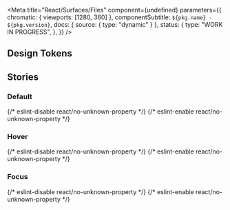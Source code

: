 

<Meta
  title="React/Surfaces/Files"
  component={undefined}
  parameters={{
    chromatic: { viewports: [1280, 360] },
    componentSubtitle: `${pkg.name} - ${pkg.version}`,
    docs: { source: { type: "dynamic" } },
    status: {
      type: "WORK IN PROGRESS",
    },
  }}
/>

<Description markdown={readme} />

## Design Tokens

<DesignTokenDocBlock categoryName="File" viewType="table" />

## Stories

### Default

<Canvas>
  {/* eslint-disable react/no-unknown-property */}
  <Story name="Default">
    <File name="example3" link="test.png" extension="png" size={2000} lastUpdated="Thu Aug 31 2023 11:22:11 GMT+0200" />
  </Story>
  {/* eslint-enable react/no-unknown-property */}
</Canvas>

### Hover

<Canvas>
  {/* eslint-disable react/no-unknown-property */}
  <Story name="Hover">
    <File
      className="denhaag-file--hover"
      name="example3"
      link="test"
      extension="png"
      size={2000}
      lastUpdated="Thu Aug 31 2023 11:22:11 GMT+0200"
    />
  </Story>
  {/* eslint-enable react/no-unknown-property */}
</Canvas>

### Focus

<Canvas>
  {/* eslint-disable react/no-unknown-property */}
  <Story name="focus">
    <File
      className="denhaag-file--focus"
      name="example3"
      link="test"
      extension="png"
      size={2000}
      lastUpdated="Thu Aug 31 2023 11:22:11 GMT+0200"
    />
  </Story>
  {/* eslint-enable react/no-unknown-property */}
</Canvas>
